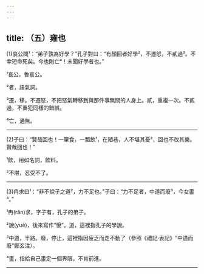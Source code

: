 ```yaml
---
---
---
```

title: （五）雍也
---



(1)哀公問¹：“弟子孰為好學？”孔子對曰：“有顏回者好學²，不遷怒，不貳過³。不幸短命死矣。今也則亡⁴！未聞好學者也。”

¹哀公，魯哀公。

²者，語氣詞。

³遷，移。不遷怒，不把怒氣轉移到與那件事無關的人身上。貳，重複一次。不貳過，不重犯同樣的錯誤。

⁴亡，通無。



--------------------

(2)子曰：“賢哉回也！一簞食，一瓢飲¹，在陋巷，人不堪其憂²，回也不改其樂。賢哉回也！”

¹飲，用如名詞，飲料。

²不堪，忍受不了。



--------------------

(3)冉求曰¹：“非不說子之道²，力不足也。”子曰：“力不足者，中道而廢³，今女畫⁴。”

¹冉(rǎn)求，字子有，孔子的弟子。

²說(yuè)，後來寫作“悅”。道，這裡指孔子的學說。

³中道，半路。廢，停止，這裡指因疲乏而走不動了（參照《禮記·表記》“中道而廢”鄭玄注）。

⁴畫，指給自己畫定一個界限，不肯前進。





--------------------